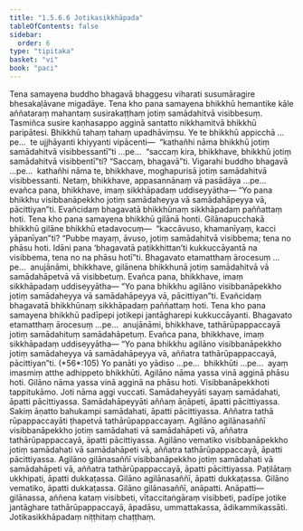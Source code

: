 ```yaml
---
title: "1.5.6.6 Jotikasikkhāpada"
tableOfContents: false
sidebar:
  order: 6
type: "tipitaka"
basket: "vi"
book: "paci"
---
```



<DynamicBreadcrumb />

<Division number="350" book="paci" e="ch" v="2" p="152">

<Paragraph number="1067" book="paci">
Tena samayena buddho bhagavā bhaggesu viharati susumāragire bhesakaḷāvane migadāye. Tena kho pana samayena bhikkhū hemantike kāle aññataraṃ mahantaṃ susirakaṭṭhaṃ jotiṃ samādahitvā visibbesuṃ. Tasmiñca susire kaṇhasappo agginā santatto nikkhamitvā bhikkhū paripātesi. Bhikkhū tahaṃ tahaṃ upadhāviṃsu.
</Paragraph>

<Paragraph number="1068" book="paci">
Ye te bhikkhū appicchā …pe…  te ujjhāyanti khiyyanti vipācenti—  “kathañhi nāma bhikkhū jotiṃ samādahitvā visibbessantī”ti …pe…  “saccaṃ kira, bhikkhave, bhikkhū jotiṃ samādahitvā visibbentī”ti? “Saccaṃ, bhagavā”ti. Vigarahi buddho bhagavā …pe…  kathañhi nāma te, bhikkhave, moghapurisā jotiṃ samādahitvā visibbessanti. Netaṃ, bhikkhave, appasannānaṃ vā pasādāya …pe…  evañca pana, bhikkhave, imaṃ sikkhāpadaṃ uddiseyyātha—
</Paragraph>

<Paragraph number="1069" book="paci">
<Emphasis>“Yo pana bhikkhu visibbanāpekkho jotiṃ samādaheyya vā samādahāpeyya vā, pācittiyan”</Emphasis>ti.
</Paragraph>

<Paragraph number="1070" book="paci">
Evañcidaṃ bhagavatā bhikkhūnaṃ sikkhāpadaṃ paññattaṃ hoti.
</Paragraph>

</Division>
<Division number="351" book="paci" e="ch" v="2" p="152">

<Paragraph number="1071" book="paci">
Tena kho pana samayena bhikkhū gilānā honti. Gilānapucchakā bhikkhū gilāne bhikkhū etadavocuṃ—  “kaccāvuso, khamanīyaṃ, kacci yāpanīyan”ti? “Pubbe mayaṃ, āvuso, jotiṃ samādahitvā visibbema; tena no phāsu hoti. Idāni pana ‘bhagavatā paṭikkhittan’ti kukkuccāyantā na visibbema, tena no na phāsu hotī”ti. Bhagavato etamatthaṃ ārocesuṃ …pe…  anujānāmi, bhikkhave, gilānena bhikkhunā jotiṃ samādahitvā vā samādahāpetvā vā visibbetuṃ. Evañca pana, bhikkhave, imaṃ sikkhāpadaṃ uddiseyyātha—
</Paragraph>

<Paragraph number="1072" book="paci">
<Emphasis>“Yo pana bhikkhu agilāno visibbanāpekkho jotiṃ samādaheyya</Emphasis> <Emphasis>vā samādahāpeyya vā, pācittiyan”</Emphasis>ti.
</Paragraph>

<Paragraph number="1073" book="paci">
Evañcidaṃ bhagavatā bhikkhūnaṃ sikkhāpadaṃ paññattaṃ hoti.
</Paragraph>

</Division>
<Division number="352" book="paci" e="ch" v="2" p="153">

<Paragraph number="1074" book="paci">
Tena kho pana samayena bhikkhū padīpepi jotikepi jantāgharepi kukkuccāyanti. Bhagavato etamatthaṃ ārocesuṃ …pe…  anujānāmi, bhikkhave, tathārūpappaccayā jotiṃ samādahituṃ samādahāpetuṃ. Evañca pana, bhikkhave, imaṃ sikkhāpadaṃ uddiseyyātha—
</Paragraph>

</Division>
<Division number="353" book="paci" e="ch" v="2" p="153">

<Paragraph number="1075" book="paci">
<Emphasis>“Yo pana bhikkhu agilāno visibbanāpekkho jotiṃ samādaheyya vā samādahāpeyya vā, aññatra tathārūpappaccayā, pācittiyan”</Emphasis>ti. (*56*:<Emphasis>105</Emphasis>)
</Paragraph>

</Division>
<Division number="354" book="paci" e="ch" v="2" p="153">

<Paragraph number="1076" book="paci">
<Emphasis>Yo panā</Emphasis>ti yo yādiso …pe…  <Emphasis>bhikkhū</Emphasis>ti …pe…  ayaṃ imasmiṃ atthe adhippeto bhikkhūti.
</Paragraph>

<Paragraph number="1077" book="paci">
<Emphasis>Agilāno</Emphasis> nāma yassa vinā agginā phāsu hoti.
</Paragraph>

<Paragraph number="1078" book="paci">
<Emphasis>Gilāno</Emphasis> nāma yassa vinā agginā na phāsu hoti.
</Paragraph>

<Paragraph number="1079" book="paci">
<Emphasis>Visibbanāpekkho</Emphasis>ti tappitukāmo.
</Paragraph>

<Paragraph number="1080" book="paci">
<Emphasis>Joti</Emphasis> nāma aggi vuccati.
</Paragraph>

<Paragraph number="1081" book="paci">
<Emphasis>Samādaheyyā</Emphasis>ti sayaṃ samādahati, āpatti pācittiyassa.
</Paragraph>

<Paragraph number="1082" book="paci">
<Emphasis>Samādahāpeyyā</Emphasis>ti aññaṃ āṇāpeti, āpatti pācittiyassa. Sakiṃ āṇatto bahukampi samādahati, āpatti pācittiyassa.
</Paragraph>

<Paragraph number="1083" book="paci">
<Emphasis>Aññatra tathā rūpappaccayā</Emphasis>ti ṭhapetvā tathārūpappaccayaṃ.
</Paragraph>

</Division>
<Division number="355" book="paci" e="ch" v="2" p="153">

<Paragraph number="1084" book="paci">
Agilāno agilānasaññī visibbanāpekkho jotiṃ samādahati vā samādahāpeti vā, aññatra tathārūpappaccayā, āpatti pācittiyassa. Agilāno vematiko visibbanāpekkho jotiṃ samādahati vā samādahāpeti vā, aññatra tathārūpappaccayā, āpatti pācittiyassa. Agilāno gilānasaññī visibbanāpekkho jotiṃ samādahati vā samādahāpeti vā, aññatra tathārūpappaccayā, āpatti pācittiyassa.
</Paragraph>

<Paragraph number="1085" book="paci">
Paṭilātaṃ ukkhipati, āpatti dukkaṭassa. Gilāno agilānasaññī, āpatti dukkaṭassa. Gilāno vematiko, āpatti dukkaṭassa. Gilāno gilānasaññī, anāpatti.
</Paragraph>

</Division>
<Division number="356" book="paci" e="ch" v="2" p="154">

<Paragraph number="1086" book="paci">
Anāpatti—  gilānassa, aññena kataṃ visibbeti, vītaccitaṅgāraṃ visibbeti, padīpe jotike jantāghare tathārūpappaccayā, āpadāsu, ummattakassa, ādikammikassāti.

</Paragraph>
</Division>

<Paragraph number="1087" type="center" book="paci">
Jotikasikkhāpadaṃ niṭṭhitaṃ chaṭṭhaṃ.
</Paragraph>